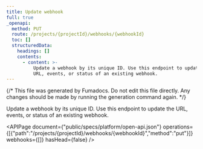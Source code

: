 ```yaml
---
title: Update webhook
full: true
_openapi:
  method: PUT
  route: /projects/{projectId}/webhooks/{webhookId}
  toc: []
  structuredData:
    headings: []
    contents:
      - content: >-
          Update a webhook by its unique ID. Use this endpoint to update the
          URL, events, or status of an existing webhook.
---
```


{/* This file was generated by Fumadocs. Do not edit this file directly. Any changes should be made by running the generation command again. */}

Update a webhook by its unique ID. Use this endpoint to update the URL, events, or status of an existing webhook.

<APIPage document={"public/specs/platform/open-api.json"} operations={[{"path":"/projects/{projectId}/webhooks/{webhookId}","method":"put"}]} webhooks={[]} hasHead={false} />